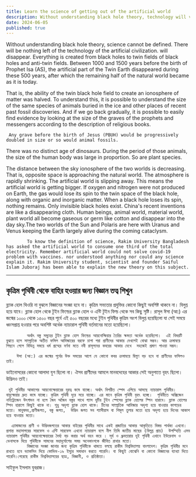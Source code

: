 ```yaml
---
title: Learn the science of getting out of the artificial world
description: Without understanding black hole theory, technology will vanish. Historical evidence shows Earth’s twin fields halved in size, shrinking atmosphere and advancing cataclysms. Rakim University’s new theory explains these phenomena.
date: 2024-06-05
published: true
---
```


Without understanding black hole theory, science cannot be defined. There will be nothing left of the technology of the artificial civilization. will disappear. Everything is created from black holes to twin fields of black holes and anti-twin fields.
Between 1000 and 1500 years before the birth of Prophet Isa (AS), the artificial part of the Twin Earth disappeared during these 500 years, after which the remaining half of the natural world became as it is today.

That is, the ability of the twin black hole field to create an ionosphere of matter was halved.  To understand this, it is possible to understand the size of the same species of animals buried in the ice and other places of recent past fossil discoveries. And if we go back gradually, it is possible to easily find evidence by looking at the size of the graves of the prophets and messengers according to the description of religious books.

     Any grave before the birth of Jesus (PBUH) would be progressively doubled in size or so would animal fossils.
There was no distinct age of dinosaurs. During the period of those animals, the size of the human body was large in proportion. So are plant species.

The distance between the sky ionosphere of the two worlds is decreasing. That is, opposite space is approaching the natural world. The atmosphere is rapidly shrinking. The artificial world is slipping away. This means the artificial world is getting bigger.  If oxygen and nitrogen were not produced on Earth, the gas would lose its spin to the twin space of the black hole, along with organic and inorganic matter. When a black hole loses its spin, nothing remains. Only invisible black holes exist. China's recent inventions are like a disappearing cloth. Human beings, animal world, material world, plant world all become gaseous or germ like cotton and disappear into the day sky.The two worlds of the Sun and Polaris are here with Uranus and Venus keeping the Earth largely alive during the coming cataclysm.

            To know the definition of science, Rakim University Bangladesh has asked the artificial world to consume one third of the total electricity. Remember artificial world could not solve covid-19 problem with vaccines. nor understood anything nor could any science explain it. Rakim University student, scientist and founder Saiful Islam Juboraj has been able to explain the new theory on this subject.

---

##   কৃত্রিম পৃথিবী থেকে বাহির হওয়ার জন‍্য বিজ্ঞান তত্ব শিখুন

ব্ল‍্যাক হোল থিওরি না বুঝলে বিজ্ঞানের সংজ্ঞা হবে না। কৃত্রিম সভ‍্যতার প্রযুক্তির কোনো কিছুই অবশিষ্ট থাকবে না। বিলুপ্ত হয়ে যাবে। ব্ল‍্যাক হোল থেকে টুইন ফিল্ডের ব্ল‍্যাক হোল ও এন্টি টুইন ফিল্ড থেকে সব কিছু সৃষ্টি।
রাসূল ঈসা (আ:) এর জন্মের ১০০০ থেকে ১৫০০ বছর পূর্বে এই ৫০০ বছরের মধ‍্যে টুইন পৃথিবীর কৃত্রিম অংশ বিলুপ্ত হয়েছিলো যা সেই সময়ে ধ্বংসপ্রাপ্ত হওয়ার পরে অবশিষ্ট অর্ধেক ন‍্যাচারাল পৃথিবী বর্তমানের মতো হয়েছিলো।

            অর্থাৎ বস্তু সমুহের টুইন ব্ল‍্যাক হোল ফিল্ডের আয়নোস্ফিয়ার তৈরির ক্ষমতা অর্ধেক হয়েছিলো।  এই বিষয়টি বুঝতে হলে সাম্প্রতিক অতীত ফসিল আবিস্কারের বরফে চাপা পরা প্রাণীদের আকার দেখলেই বোঝা সম্ভব। আর ক্রমান্বয়ে পিছনে গেলে বিভিন্ন সময়ে ধর্ম গ্রন্হের বর্ণনা মতে নবী রাসূলদের কবরের আকার দেখে  সহজেই প্রমাণ পাওয়া সম্ভব।
   
        ঈসা (আ:) এর জন্মের পূর্বের উক্ত সময়ের আগে যে কোনো কবর ক্রমান্বয়ে দ্বিগুণ বড় হবে বা প্রাণীদের ফসিলও তাই।
ডাইনোসরের কোনো আলাদা যুগ ছিলো না। ঐসব প্রাণীদের আমলে মানবদেহের আকার সেই অনুপাতে বৃহৎ ছিলো। উদ্ভিদও তাই।

     দুই পৃথিবীর আকাশের আয়নোস্ফেয়ারের দূরত্ব কমে যাচ্ছে। অর্থাৎ বিপরীত স্পেস এগিয়ে আসছে ন‍্যাচারাল পৃথিবীর। বায়ুস্ফেয়ার দ্রুত কমে যাচ্ছে। কৃত্রিম পৃথিবী দূরে সরে যাচ্ছে। এর মানে কৃত্রিম পৃথিবী বৃহৎ হচ্ছে।  পৃথিবীতে অক্সিজেন নাইট্রোজেন উৎপাদন না হলে জৈব অজৈব বস্তুর সাথে গ‍্যাস দুটির টুইন স্পেসের ব্ল‍্যাক হোলের স্পিন হারাবে। ব্ল‍্যাক হোলের স্পিন হারালে কিছুই থাকে না। শুধু অদৃশ‍্য ব্ল‍্যাক হোল থাকে। চীনের সাম্প্রতিক আবিস্কার অদৃশ‍্য হয়ে যাওয়ার কাপড়ের মতো। মানুষসহ,প্রাণীজগত, বস্তু জগত,  উদ্ভিদ জগত সব গ‍্যাসীয়াস বা শিমূল তুলার মতো হয়ে অদৃশ‍্য হয়ে দিনের আকাশ হয়ে যাওয়ার মতো।

      এ‍্যামাজনের প্রাণী ও উদ্ভিদজগতের আকার বাইরের পৃথিবীর সাথে একই প্রজাতির আকার আকৃতিতে বিস্তর পার্থক্য এখনো। প্রশান্ত মহাসাগরের সারফেস ও এন্টি সারফেস এখনো ন‍্যাচারাল বলে নীল তিমি জাতীয় মাছের (বিলুপ্ত প্রায়)  উপস্হিতি এসব ন‍্যাচারাল পৃথিবীর আয়নোস্ফেয়ারের দৈর্ঘ‍‍্য বড় করার অর্থ বহন করে । সূর্য ও ধ্রুবতারার দুই পৃথিবী এখানে ইউরেনাস ও ভেনাসকে দিয়ে পৃথিবীকে সামনের মহাদূর্যোগের সময় অনেকাংশকে জীবিত রাখার মতো।
            বিজ্ঞানের সংজ্ঞা জানার জন‍্য কৃত্রিম পৃথিবীকে থামতে বলছে রাকীম বিশ্ববিদ্যালয় বাংলাদেশ। কৃত্রিম পৃথিবীর মনে রাখতে হ‍বে ভ‍্যাকসিন দিয়ে কোভিড-১৯ ইস‍্যুর সমাধান করতে পারেনি। বা কিছুই বোঝেনি বা কোনো বিজ্ঞানের ব‍্যাখ‍্যা দিতে পারেনি।পেরেছে রাকীম বিশ্ববিদ্যালয়ের ছাত্র, বিজ্ঞানী, ও প্রতিষ্ঠাতা।
সাইফুল ইসলাম যুবরাজ।
